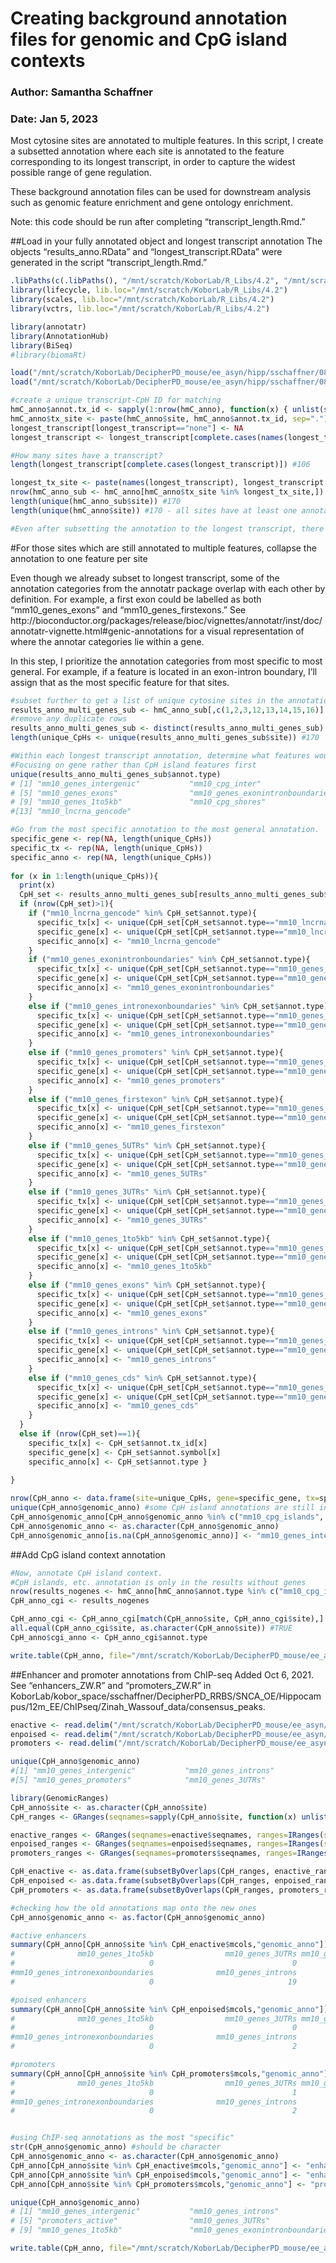 # Creating background annotation files for genomic and CpG island contexts
### Author: Samantha Schaffner
### Date: Jan 5, 2023

Most cytosine sites are annotated to multiple features. In this script, I create a subsetted annotation where each site is annotated to the feature corresponding to its longest transcript, in order to capture the widest possible range of gene regulation.

These background annotation files can be used for downstream analysis such as genomic feature enrichment and gene ontology enrichment.

Note: this code should be run after completing "transcript_length.Rmd."

##Load in your fully annotated object and longest transcript annotation
The objects "results_anno.RData" and "longest_transcript.RData" were generated in the script "transcript_length.Rmd."
```r
.libPaths(c(.libPaths(), "/mnt/scratch/KoborLab/R_Libs/4.2", "/mnt/scratch/KoborLab/Personal_Folders/sschaffner/Rstudio/R/x86_64-pc-linux-gnu-library/4.0/"))
library(lifecycle, lib.loc="/mnt/scratch/KoborLab/R_Libs/4.2")
library(scales, lib.loc="/mnt/scratch/KoborLab/R_Libs/4.2")
library(vctrs, lib.loc="/mnt/scratch/KoborLab/R_Libs/4.2")

library(annotatr)
library(AnnotationHub)
library(BiSeq)
#library(biomaRt)

load("/mnt/scratch/KoborLab/DecipherPD_mouse/ee_asyn/hipp/sschaffner/082022/5-methdiff_DNAm_DNAhm/preprocessing/hydroxy/CpH/hmC_anno_CpH.RData")
load("/mnt/scratch/KoborLab/DecipherPD_mouse/ee_asyn/hipp/sschaffner/082022/5-methdiff_DNAm_DNAhm/preprocessing/hydroxy/CpH/longest_transcript_hmC_CpH.RData")

#create a unique transcript-CpH ID for matching
hmC_anno$annot.tx_id <- sapply(1:nrow(hmC_anno), function(x) { unlist(strsplit(hmC_anno$annot.tx_id[x], split="\\."))[1]})
hmC_anno$tx_site <- paste(hmC_anno$site, hmC_anno$annot.tx_id, sep=".")
longest_transcript[longest_transcript=="none"] <- NA
longest_transcript <- longest_transcript[complete.cases(names(longest_transcript))]

#How many sites have a transcript?
length(longest_transcript[complete.cases(longest_transcript)]) #106

longest_tx_site <- paste(names(longest_transcript), longest_transcript, sep=".")
nrow(hmC_anno_sub <- hmC_anno[hmC_anno$tx_site %in% longest_tx_site,]) #268
length(unique(hmC_anno_sub$site)) #170
length(unique(hmC_anno$site)) #170 - all sites have at least one annotation

#Even after subsetting the annotation to the longest transcript, there are multiple features annotated per site.
```

#For those sites which are still annotated to multiple features, collapse the annotation to one feature per site

Even though we already subset to longest transcript, some of the annotation categories from the annotatr package overlap with each other by definition. For example, a first exon could be labelled as both "mm10_genes_exons" and "mm10_genes_firstexons." See http://bioconductor.org/packages/release/bioc/vignettes/annotatr/inst/doc/annotatr-vignette.html#genic-annotations for a visual representation of where the annotar categories lie within a gene.

In this step, I prioritize the annotation categories from most specific to most general. For example, if a feature is located in an exon-intron boundary, I'll assign that as the most specific feature for that sites.
```r
#subset further to get a list of unique cytosine sites in the annotation
results_anno_multi_genes_sub <- hmC_anno_sub[,c(1,2,3,12,13,14,15,16)]
#remove any duplicate rows
results_anno_multi_genes_sub <- distinct(results_anno_multi_genes_sub)
length(unique_CpHs <- unique(results_anno_multi_genes_sub$site)) #170

#Within each longest transcript annotation, determine what features would over-ride each other...
#Focusing on gene rather than CpH island features first
unique(results_anno_multi_genes_sub$annot.type)
# [1] "mm10_genes_intergenic"           "mm10_cpg_inter"                  "mm10_genes_introns"              "mm10_genes_intronexonboundaries"
# [5] "mm10_genes_exons"                "mm10_genes_exonintronboundaries" "mm10_genes_promoters"            "mm10_genes_3UTRs"               
# [9] "mm10_genes_1to5kb"               "mm10_cpg_shores"                 "mm10_genes_firstexons"           "mm10_cpg_shelves"               
#[13] "mm10_lncrna_gencode"   

#Go from the most specific annotation to the most general annotation.
specific_gene <- rep(NA, length(unique_CpHs))
specific_tx <- rep(NA, length(unique_CpHs))
specific_anno <- rep(NA, length(unique_CpHs))
  
for (x in 1:length(unique_CpHs)){
  print(x)
  CpH_set <- results_anno_multi_genes_sub[results_anno_multi_genes_sub$site==unique_CpHs[x],]
  if (nrow(CpH_set)>1){
    if ("mm10_lncrna_gencode" %in% CpH_set$annot.type){
      specific_tx[x] <- unique(CpH_set[CpH_set$annot.type=="mm10_lncrna_gencode","annot.tx_id"])
      specific_gene[x] <- unique(CpH_set[CpH_set$annot.type=="mm10_lncrna_gencode","annot.symbol"])
      specific_anno[x] <- "mm10_lncrna_gencode"
    }
    if ("mm10_genes_exonintronboundaries" %in% CpH_set$annot.type){
      specific_tx[x] <- unique(CpH_set[CpH_set$annot.type=="mm10_genes_exonintronboundaries","annot.tx_id"])
      specific_gene[x] <- unique(CpH_set[CpH_set$annot.type=="mm10_genes_exonintronboundaries","annot.symbol"])
      specific_anno[x] <- "mm10_genes_exonintronboundaries"
    }
    else if ("mm10_genes_intronexonboundaries" %in% CpH_set$annot.type){
      specific_tx[x] <- unique(CpH_set[CpH_set$annot.type=="mm10_genes_intronexonboundaries","annot.tx_id"])
      specific_gene[x] <- unique(CpH_set[CpH_set$annot.type=="mm10_genes_intronexonboundaries","annot.symbol"])
      specific_anno[x] <- "mm10_genes_intronexonboundaries"
    }
    else if ("mm10_genes_promoters" %in% CpH_set$annot.type){
      specific_tx[x] <- unique(CpH_set[CpH_set$annot.type=="mm10_genes_promoters","annot.tx_id"])
      specific_gene[x] <- unique(CpH_set[CpH_set$annot.type=="mm10_genes_promoters","annot.symbol"])
      specific_anno[x] <- "mm10_genes_promoters"
    }
    else if ("mm10_genes_firstexon" %in% CpH_set$annot.type){
      specific_tx[x] <- unique(CpH_set[CpH_set$annot.type=="mm10_genes_firstexon","annot.tx_id"])
      specific_gene[x] <- unique(CpH_set[CpH_set$annot.type=="mm10_genes_firstexon","annot.symbol"])
      specific_anno[x] <- "mm10_genes_firstexon"
    }
    else if ("mm10_genes_5UTRs" %in% CpH_set$annot.type){
      specific_tx[x] <- unique(CpH_set[CpH_set$annot.type=="mm10_genes_5UTRs","annot.tx_id"])
      specific_gene[x] <- unique(CpH_set[CpH_set$annot.type=="mm10_genes_5UTRs","annot.symbol"])
      specific_anno[x] <- "mm10_genes_5UTRs"
    }
    else if ("mm10_genes_3UTRs" %in% CpH_set$annot.type){
      specific_tx[x] <- unique(CpH_set[CpH_set$annot.type=="mm10_genes_3UTRs","annot.tx_id"])
      specific_gene[x] <- unique(CpH_set[CpH_set$annot.type=="mm10_genes_3UTRs","annot.symbol"])
      specific_anno[x] <- "mm10_genes_3UTRs"
    }
    else if ("mm10_genes_1to5kb" %in% CpH_set$annot.type){
      specific_tx[x] <- unique(CpH_set[CpH_set$annot.type=="mm10_genes_1to5kb","annot.tx_id"])
      specific_gene[x] <- unique(CpH_set[CpH_set$annot.type=="mm10_genes_1to5kb","annot.symbol"])
      specific_anno[x] <- "mm10_genes_1to5kb"
    }
    else if ("mm10_genes_exons" %in% CpH_set$annot.type){
      specific_tx[x] <- unique(CpH_set[CpH_set$annot.type=="mm10_genes_exons","annot.tx_id"])
      specific_gene[x] <- unique(CpH_set[CpH_set$annot.type=="mm10_genes_exons","annot.symbol"])
      specific_anno[x] <- "mm10_genes_exons"
    }
    else if ("mm10_genes_introns" %in% CpH_set$annot.type){
      specific_tx[x] <- unique(CpH_set[CpH_set$annot.type=="mm10_genes_introns","annot.tx_id"])
      specific_gene[x] <- unique(CpH_set[CpH_set$annot.type=="mm10_genes_introns","annot.symbol"])
      specific_anno[x] <- "mm10_genes_introns"
    }
    else if ("mm10_genes_cds" %in% CpH_set$annot.type){
      specific_tx[x] <- unique(CpH_set[CpH_set$annot.type=="mm10_genes_cds","annot.tx_id"])
      specific_gene[x] <- unique(CpH_set[CpH_set$annot.type=="mm10_genes_cds","annot.symbol"])
      specific_anno[x] <- "mm10_genes_cds"
    }
  }
  else if (nrow(CpH_set)==1){ 
    specific_tx[x] <- CpH_set$annot.tx_id[x]
    specific_gene[x] <- CpH_set$annot.symbol[x]
    specific_anno[x] <- CpH_set$annot.type }
  
}

nrow(CpH_anno <- data.frame(site=unique_CpHs, gene=specific_gene, tx=specific_tx, genomic_anno=specific_anno)) #170
unique(CpH_anno$genomic_anno) #some CpH island annotations are still in there; these would be intergenic sites (above loop would catch any other gene-associated annotations present)
CpH_anno$genomic_anno[CpH_anno$genomic_anno %in% c("mm10_cpg_islands", "mm10_cpg_shores","mm10_cpg_shelves","mm10_cpg_inter")] <- NA
CpH_anno$genomic_anno <- as.character(CpH_anno$genomic_anno)
CpH_anno$genomic_anno[is.na(CpH_anno$genomic_anno)] <- "mm10_genes_intergenic"
```

##Add CpG island context annotation
```r
#Now, annotate CpH island context.
#CpH islands, etc. annotation is only in the results without genes
nrow(results_nogenes <- hmC_anno[hmC_anno$annot.type %in% c("mm10_cpg_inter", "mm10_cpg_islands", "mm10_cpg_shelves", "mm10_cpg_shores"),]) #170
CpH_anno_cgi <- results_nogenes

CpH_anno_cgi <- CpH_anno_cgi[match(CpH_anno$site, CpH_anno_cgi$site),]
all.equal(CpH_anno_cgi$site, as.character(CpH_anno$site)) #TRUE
CpH_anno$cgi_anno <- CpH_anno_cgi$annot.type

write.table(CpH_anno, file="/mnt/scratch/KoborLab/DecipherPD_mouse/ee_asyn/hipp/sschaffner/082022/5-methdiff_DNAm_DNAhm/preprocessing/hydroxy/CpH/CpH_anno_hmC.txt", sep="\t")
```

##Enhancer and promoter annotations from ChIP-seq
Added Oct 6, 2021. See "enhancers_ZW.R" and "promoters_ZW.R" in KoborLab/kobor_space/sschaffner/DecipherPD_RRBS/SNCA_OE/Hippocampus/12m_EE/ChIPseq/Zinah_Wassouf_data/consensus_peaks.
```r
enactive <- read.delim("/mnt/scratch/KoborLab/DecipherPD_mouse/ee_asyn/hipp/sschaffner/7-ChIPseq/Zinah_Wassouf_data/consensus_peaks/enhancers_active.txt")
enpoised <- read.delim("/mnt/scratch/KoborLab/DecipherPD_mouse/ee_asyn/hipp/sschaffner/7-ChIPseq/Zinah_Wassouf_data/consensus_peaks/enhancers_poised.txt")
promoters <- read.delim("/mnt/scratch/KoborLab/DecipherPD_mouse/ee_asyn/hipp/sschaffner/7-ChIPseq/Zinah_Wassouf_data/consensus_peaks/promoters.txt")

unique(CpH_anno$genomic_anno)
#[1] "mm10_genes_intergenic"           "mm10_genes_introns"              "mm10_genes_intronexonboundaries" "mm10_genes_exonintronboundaries"
#[5] "mm10_genes_promoters"            "mm10_genes_3UTRs"                "mm10_genes_1to5kb"          

library(GenomicRanges)
CpH_anno$site <- as.character(CpH_anno$site)
CpH_ranges <- GRanges(seqnames=sapply(CpH_anno$site, function(x) unlist(strsplit(x, split=": "))[1]), ranges=IRanges(start=as.numeric(sapply(CpH_anno$site, function(x) unlist(strsplit(x, split=": "))[2])), end=as.numeric(sapply(CpH_anno$site, function(x) unlist(strsplit(x, split=": "))[2]))), mcols=CpH_anno$site)

enactive_ranges <- GRanges(seqnames=enactive$seqnames, ranges=IRanges(start=enactive$start, end=enactive$end))
enpoised_ranges <- GRanges(seqnames=enpoised$seqnames, ranges=IRanges(start=enpoised$start, end=enpoised$end))
promoters_ranges <- GRanges(seqnames=promoters$seqnames, ranges=IRanges(start=promoters$start, end=promoters$end))

CpH_enactive <- as.data.frame(subsetByOverlaps(CpH_ranges, enactive_ranges))
CpH_enpoised <- as.data.frame(subsetByOverlaps(CpH_ranges, enpoised_ranges))
CpH_promoters <- as.data.frame(subsetByOverlaps(CpH_ranges, promoters_ranges))

#checking how the old annotations map onto the new ones
CpH_anno$genomic_anno <- as.factor(CpH_anno$genomic_anno)

#active enhancers
summary(CpH_anno[CpH_anno$site %in% CpH_enactive$mcols,"genomic_anno"])
#              mm10_genes_1to5kb                mm10_genes_3UTRs mm10_genes_exonintronboundaries           mm10_genes_intergenic 
#                              0                               0                               2                               6 
#mm10_genes_intronexonboundaries              mm10_genes_introns            mm10_genes_promoters 
#                              0                              19                               0 

#poised enhancers
summary(CpH_anno[CpH_anno$site %in% CpH_enpoised$mcols,"genomic_anno"])
#              mm10_genes_1to5kb                mm10_genes_3UTRs mm10_genes_exonintronboundaries           mm10_genes_intergenic 
#                              0                               0                               0                               0 
#mm10_genes_intronexonboundaries              mm10_genes_introns            mm10_genes_promoters 
#                              0                               2                               0 

#promoters
summary(CpH_anno[CpH_anno$site %in% CpH_promoters$mcols,"genomic_anno"])
#              mm10_genes_1to5kb                mm10_genes_3UTRs mm10_genes_exonintronboundaries           mm10_genes_intergenic 
#                              0                               1                               6                               2 
#mm10_genes_intronexonboundaries              mm10_genes_introns            mm10_genes_promoters 
#                              0                               2                               1 


#using ChIP-seq annotations as the most "specific"
str(CpH_anno$genomic_anno) #should be character
CpH_anno$genomic_anno <- as.character(CpH_anno$genomic_anno)
CpH_anno[CpH_anno$site %in% CpH_enactive$mcols,"genomic_anno"] <- "enhancers_active"
CpH_anno[CpH_anno$site %in% CpH_enpoised$mcols,"genomic_anno"] <- "enhancers_poised"
CpH_anno[CpH_anno$site %in% CpH_promoters$mcols,"genomic_anno"] <- "promoters_active"

unique(CpH_anno$genomic_anno)
# [1] "mm10_genes_intergenic"           "mm10_genes_introns"              "enhancers_active"                "mm10_genes_intronexonboundaries"
# [5] "promoters_active"                "mm10_genes_3UTRs"                "enhancers_poised"                "mm10_genes_promoters"           
# [9] "mm10_genes_1to5kb"               "mm10_genes_exonintronboundaries"

write.table(CpH_anno, file="/mnt/scratch/KoborLab/DecipherPD_mouse/ee_asyn/hipp/sschaffner/082022/5-methdiff_DNAm_DNAhm/preprocessing/hydroxy/CpH/CpH_anno_hmC_ChIP.txt", sep="\t")
```

